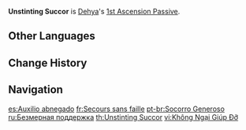 {{Talent Infobox
|image         = Talent Unstinting Succor.png
|character     = Dehya
|type          = 1st Ascension Passive
|info          = Within 6 seconds after Dehya retrieves the Fiery Sanctum field through [[Molten Inferno]]: Ranging Flame or [[Leonine Bite]], she will take 60% less DMG when receiving DMG from Redmane's Blood. This effect can be triggered once every 2s.<br>Additionally, within 9s after Dehya unleashes Molten Inferno: Indomitable Flame, she will grant all party members the Gold-Forged Form state. This state will further increase a character's [[Interruption Resistance|resistance to interruption]] when they are within the Fiery Sanctum field. Gold-Forged Form can be activated once every 18s.
|utility1      = Interruption Resistance
}}
'''Unstinting Succor''' is [[Dehya]]'s [[1st Ascension Passive]].

==Other Languages==
{{Other Languages
|en      = Unstinting Succor
|zhs     = 不吝佑助
|zhs_rm  = Bùlìn Yòuzhù
|zht     = 不吝佑助
|zht_rm  = Bùlìn Yòuzhù
|zh_tl   = 
|ja      = 惜しみなき扶翼
|ja_rm   = Oshiminaki Fuyoku
|ja_tl   = Unstinting Support
|ko      = 아낌없는 지원
|ko_tl   = Unstinting Support
|es      = Auxilio abnegado
|es_tl   = Selfless Aid
|fr      = Secours sans faille
|fr_tl   = Unfailing Aid
|ru      = Безмерная поддержка
|ru_tl   = Boundless Support
|th      = Unstinting Succor
|vi      = Không Ngại Giúp Đỡ
|vi_tl   = 
|de      = Unermüdlicher Beistand
|de_tl   = Unstinting Succor
|id      = Unstinting Succor
|pt      = Socorro Generoso
|pt_tl   = 
|tr      = Sınırsız Yardım
|tr_tl   = Unstinting Succor
|it      = Generosa assistenza
|it_tl   = Generous Assistance
}}

==Change History==
{{Change History|3.5}}

==Navigation==
{{Talent Navbox|Dehya}}

[[es:Auxilio abnegado]]
[[fr:Secours sans faille]]
[[pt-br:Socorro Generoso]]
[[ru:Безмерная поддержка]]
[[th:Unstinting Succor]]
[[vi:Không Ngại Giúp Đỡ]]